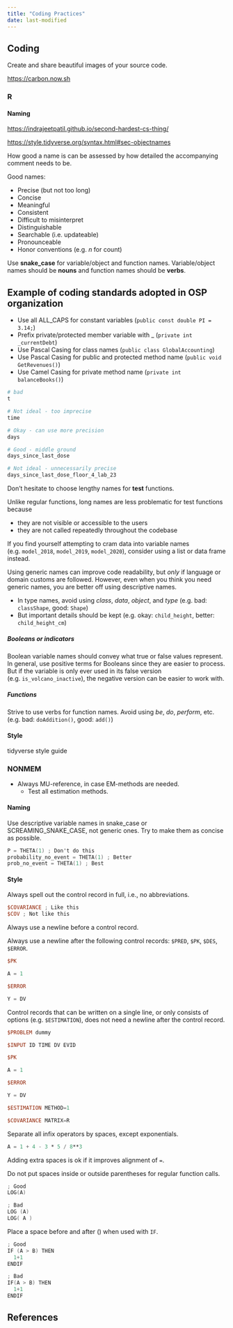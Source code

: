 ```yaml
---
title: "Coding Practices"
date: last-modified
---
```


:::{.callout-caution title="Under construction"}
:::

## Coding

Create and share beautiful images of your source code.

<https://carbon.now.sh>

### R

#### Naming

<https://indrajeetpatil.github.io/second-hardest-cs-thing/>

<https://style.tidyverse.org/syntax.html#sec-objectnames>

How good a name is can be assessed by how detailed the accompanying comment needs to be.

Good names:

* Precise (but not too long)
* Concise
* Meaningful
* Consistent
* Difficult to misinterpret
* Distinguishable
* Searchable (i.e. updateable)
* Pronounceable
* Honor conventions (e.g. *n* for count)

Use **snake_case** for variable/object and function names.
Variable/object names should be **nouns** and function names should be **verbs**.

:::{.callout-note}
# Example of coding standards adopted in OSP organization

* Use all ALL_CAPS for constant variables (`public const double PI = 3.14;`)
* Prefix private/protected member variable with _ (`private int _currentDebt`)
* Use Pascal Casing for class names (`public class GlobalAccounting`)
* Use Pascal Casing for public and protected method name (`public void GetRevenues()`)
* Use Camel Casing for private method name (`private int balanceBooks()`)

:::

```r
# bad
t

# Not ideal - too imprecise
time

# Okay - can use more precision
days

# Good - middle ground
days_since_last_dose

# Not ideal - unnecessarily precise
days_since_last_dose_floor_4_lab_23

```

:::{.callout-note}
Don’t hesitate to choose lengthy names for **test** functions.

Unlike regular functions, long names are less problematic for test functions because

* they are not visible or accessible to the users
* they are not called repeatedly throughout the codebase
:::

If you find yourself attempting to cram data into variable names (e.g. `model_2018`, `model_2019`, `model_2020`), consider using a list or data frame instead.

Using generic names can improve code readability, but *only* if language or domain customs are followed.
However, even when you think you need generic names, you are better off using descriptive names.

* In type names, avoid using *class*, *data*, *object*, and *type* (e.g. bad: `classShape`, good: `Shape`)
* But important details should be kept (e.g. okay: `child_height`, better: `child_height_cm`)

##### Booleans or indicators

Boolean variable names should convey what true or false values represent.
In general, use positive terms for Booleans since they are easier to process.
But if the variable is only ever used in its false version (e.g. `is_volcano_inactive`), the negative version can be easier to work with.

##### Functions

Strive to use verbs for function names.
Avoid using *be*, *do*, *perform*, etc. (e.g. bad: `doAddition()`, good: `add()`)

#### Style

tidyverse style guide

### NONMEM

* Always MU-reference, in case EM-methods are needed.
  * Test all estimation methods.

#### Naming

Use descriptive variable names in snake_case or SCREAMING_SNAKE_CASE, not generic ones.
Try to make them as concise as possible.

```verilog
P = THETA(1) ; Don't do this
probability_no_event = THETA(1) ; Better
prob_no_event = THETA(1) ; Best
```

#### Style

Always spell out the control record in full, i.e., no abbreviations.

```verilog
$COVARIANCE ; Like this
$COV ; Not like this
```

Always use a newline before a control record.

Always use a newline after the following control records: `$PRED`, `$PK`, `$DES`, `$ERROR`.

```verilog
$PK

A = 1

$ERROR

Y = DV

```

Control records that can be written on a single line, or only consists of options (e.g. `$ESTIMATION`), does not need a newline after the control record.

```verilog
$PROBLEM dummy

$INPUT ID TIME DV EVID

$PK

A = 1

$ERROR

Y = DV

$ESTIMATION METHOD=1

$COVARIANCE MATRIX=R
```

Separate all infix operators by spaces, except exponentials.

```verilog
A = 1 + 4 - 3 * 5 / 8**3
```

Adding extra spaces is ok if it improves alignment of `=`.

Do not put spaces inside or outside parentheses for regular function calls.

```verilog
; Good
LOG(A)

; Bad
LOG (A)
LOG( A )
```

Place a space before and after () when used with `IF`.

```verilog
; Good
IF (A > B) THEN
  1+1
ENDIF

; Bad
IF(A > B) THEN
  1+1
ENDIF
```

## References

::: {#refs}
:::
